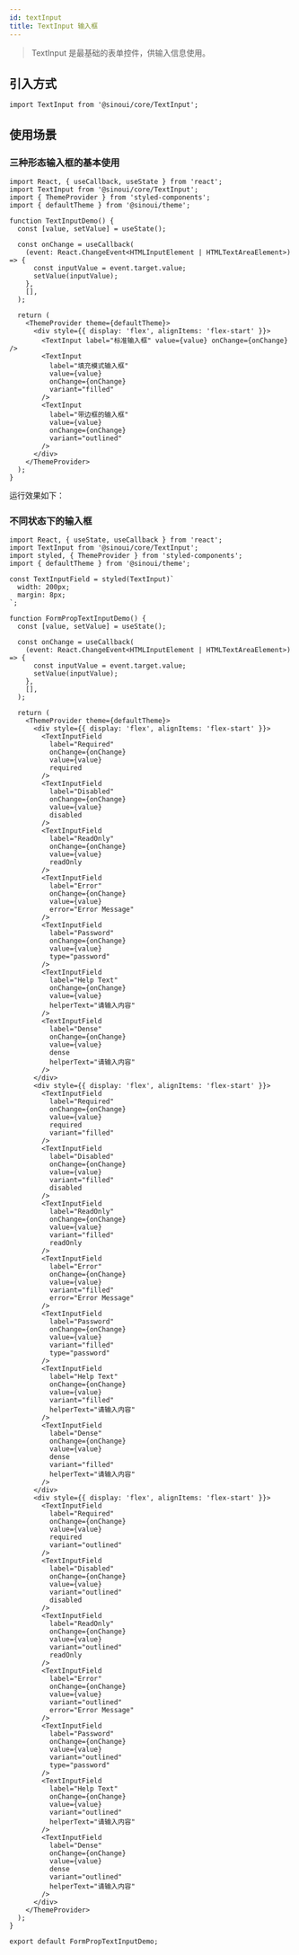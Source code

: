 ```yaml
---
id: textInput
title: TextInput 输入框
---
```



> TextInput 是最基础的表单控件，供输入信息使用。

## 引入方式

```tsx
import TextInput from '@sinoui/core/TextInput';
```

## 使用场景

### 三种形态输入框的基本使用

```tsx
import React, { useCallback, useState } from 'react';
import TextInput from '@sinoui/core/TextInput';
import { ThemeProvider } from 'styled-components';
import { defaultTheme } from '@sinoui/theme';

function TextInputDemo() {
  const [value, setValue] = useState();

  const onChange = useCallback(
    (event: React.ChangeEvent<HTMLInputElement | HTMLTextAreaElement>) => {
      const inputValue = event.target.value;
      setValue(inputValue);
    },
    [],
  );

  return (
    <ThemeProvider theme={defaultTheme}>
      <div style={{ display: 'flex', alignItems: 'flex-start' }}>
        <TextInput label="标准输入框" value={value} onChange={onChange} />
        <TextInput
          label="填充模式输入框"
          value={value}
          onChange={onChange}
          variant="filled"
        />
        <TextInput
          label="带边框的输入框"
          value={value}
          onChange={onChange}
          variant="outlined"
        />
      </div>
    </ThemeProvider>
  );
}
```

运行效果如下：

<TextInputDemo />

### 不同状态下的输入框

```tsx
import React, { useState, useCallback } from 'react';
import TextInput from '@sinoui/core/TextInput';
import styled, { ThemeProvider } from 'styled-components';
import { defaultTheme } from '@sinoui/theme';

const TextInputField = styled(TextInput)`
  width: 200px;
  margin: 8px;
`;

function FormPropTextInputDemo() {
  const [value, setValue] = useState();

  const onChange = useCallback(
    (event: React.ChangeEvent<HTMLInputElement | HTMLTextAreaElement>) => {
      const inputValue = event.target.value;
      setValue(inputValue);
    },
    [],
  );

  return (
    <ThemeProvider theme={defaultTheme}>
      <div style={{ display: 'flex', alignItems: 'flex-start' }}>
        <TextInputField
          label="Required"
          onChange={onChange}
          value={value}
          required
        />
        <TextInputField
          label="Disabled"
          onChange={onChange}
          value={value}
          disabled
        />
        <TextInputField
          label="ReadOnly"
          onChange={onChange}
          value={value}
          readOnly
        />
        <TextInputField
          label="Error"
          onChange={onChange}
          value={value}
          error="Error Message"
        />
        <TextInputField
          label="Password"
          onChange={onChange}
          value={value}
          type="password"
        />
        <TextInputField
          label="Help Text"
          onChange={onChange}
          value={value}
          helperText="请输入内容"
        />
        <TextInputField
          label="Dense"
          onChange={onChange}
          value={value}
          dense
          helperText="请输入内容"
        />
      </div>
      <div style={{ display: 'flex', alignItems: 'flex-start' }}>
        <TextInputField
          label="Required"
          onChange={onChange}
          value={value}
          required
          variant="filled"
        />
        <TextInputField
          label="Disabled"
          onChange={onChange}
          value={value}
          variant="filled"
          disabled
        />
        <TextInputField
          label="ReadOnly"
          onChange={onChange}
          value={value}
          variant="filled"
          readOnly
        />
        <TextInputField
          label="Error"
          onChange={onChange}
          value={value}
          variant="filled"
          error="Error Message"
        />
        <TextInputField
          label="Password"
          onChange={onChange}
          value={value}
          variant="filled"
          type="password"
        />
        <TextInputField
          label="Help Text"
          onChange={onChange}
          value={value}
          variant="filled"
          helperText="请输入内容"
        />
        <TextInputField
          label="Dense"
          onChange={onChange}
          value={value}
          dense
          variant="filled"
          helperText="请输入内容"
        />
      </div>
      <div style={{ display: 'flex', alignItems: 'flex-start' }}>
        <TextInputField
          label="Required"
          onChange={onChange}
          value={value}
          required
          variant="outlined"
        />
        <TextInputField
          label="Disabled"
          onChange={onChange}
          value={value}
          variant="outlined"
          disabled
        />
        <TextInputField
          label="ReadOnly"
          onChange={onChange}
          value={value}
          variant="outlined"
          readOnly
        />
        <TextInputField
          label="Error"
          onChange={onChange}
          value={value}
          variant="outlined"
          error="Error Message"
        />
        <TextInputField
          label="Password"
          onChange={onChange}
          value={value}
          variant="outlined"
          type="password"
        />
        <TextInputField
          label="Help Text"
          onChange={onChange}
          value={value}
          variant="outlined"
          helperText="请输入内容"
        />
        <TextInputField
          label="Dense"
          onChange={onChange}
          value={value}
          dense
          variant="outlined"
          helperText="请输入内容"
        />
      </div>
    </ThemeProvider>
  );
}

export default FormPropTextInputDemo;
```

<FormPropTextInputDemo />
